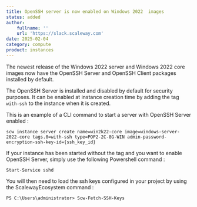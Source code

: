 ```yaml
---
title: OpenSSH server is now enabled on Windows 2022  images
status: added
author:
    fullname: ''
    url: 'https://slack.scaleway.com'
date: 2025-02-04
category: compute
product: instances
---
```


The newest release of the Windows 2022 server and Windows 2022 core images now have the OpenSSH Server and OpenSSH Client packages installed by default.

The OpenSSH Server is installed and disabled by default for security purposes. It can be enabled at instance creation time by adding the tag `with-ssh` to the instance when it is created.

This is an example of a CLI command to start a server with OpenSSH Server enabled :
```
scw instance server create name=win2k22-core image=windows-server-2022-core tags.0=with-ssh type=POP2-2C-8G-WIN admin-password-encryption-ssh-key-id={ssh_key_id}
```
If your instance has been started without the tag and you want to enable OpenSSH Server, simply use the following Powershell command :

```
Start-Service sshd
```
You will then need to load the ssh keys configured in your project by using the ScalewayEcosystem command :
```
PS C:\Users\administrator> Scw-Fetch-SSH-Keys

